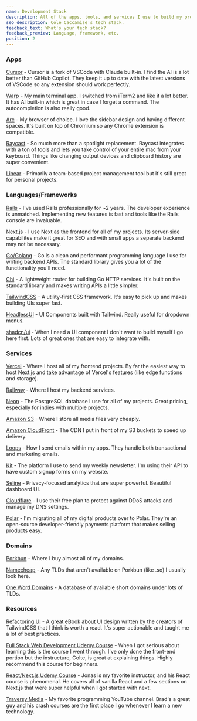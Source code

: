 ```yaml
---
name: Development Stack
description: All of the apps, tools, and services I use to build my projects.
seo_description: Cole Caccamise's tech stack.
feedback_text: What's your tech stack?
feedback_preview: Language, framework, etc.
position: 2
---
```


### Apps

[Cursor](https://caccamise.link/cursor) - Cursor is a fork of VSCode with Claude built-in. I find the AI is a lot better than GitHub Copilot. They keep it up to date with the latest versions of VSCode so any extension should work perfectly.

[Warp](https://caccamise.link/warp) - My main terminal app. I switched from iTerm2 and like it a lot better. It has AI built-in which is great in case I forget a command. The autocompletion is also really good.

[Arc](https://caccamise.link/arc) - My browser of choice. I love the sidebar design and having different spaces. It's built on top of Chromium so any Chrome extension is compatible.

[Raycast](https://raycast.com/?via=cole) - So much more than a spotlight replacement. Raycast integrates with a ton of tools and lets you take control of your entire mac from your keyboard. Things like changing output devices and clipboard history are super convenient.

[Linear](https://linear.app) - Primarily a team-based project management tool but it's still great for personal projects.

### Languages/Frameworks

[Rails](https://rubyonrails.org) - I've used Rails professionally for ~2 years. The developer experience is unmatched. Implementing new features is fast and tools like the Rails console are invaluable.

[Next.js](https://nextjs.org) - I use Next as the frontend for all of my projects. Its server-side capabilites make it great for SEO and with small apps a separate backend may not be necessary.

[Go/Golang](https://go.dev/) - Go is a clean and performant programming language I use for writing backend APIs. The standard library gives you a lot of the functionality you'll need.

[Chi](https://go-chi.io/) - A lightweight router for building Go HTTP services. It's built on the standard library and makes writing APIs a little simpler.

[TailwindCSS](https://tailwindcss.com) - A utility-first CSS framework. It's easy to pick up and makes building UIs super fast.

[HeadlessUI](https://headlessui.com) - UI Components built with Tailwind. Really useful for dropdown menus.

[shadcn/ui](https://ui.shadcn.com) - When I need a UI component I don't want to build myself I go here first. Lots of great ones that are easy to integrate with.

### Services

[Vercel](https://vercel.com) - Where I host all of my frontend projects. By far the easiest way to host Next.js and take advantage of Vercel's features (like edge functions and storage).

[Railway](https://creator.kiwi/Ez4XC2O) - Where I host my backend services.

[Neon](https://neon.com) - The PostgreSQL database I use for all of my projects. Great pricing, especially for indies with multiple projects.

[Amazon S3](https://aws.amazon.com/s3) - Where I store all media files very cheaply.

[Amazon CloudFront](https://aws.amazon.com/cloudfront/) - The CDN I put in front of my S3 buckets to speed up delivery.

[Loops](https://loops.so) - How I send emails within my apps. They handle both transactional and marketing emails.

[Kit](https://kit.com) - The platform I use to send my weekly newsletter. I'm using their API to have custom signup forms on my website.

[Seline](https://creator.kiwi/zP7Arlo) - Privacy-focused analytics that are super powerful. Beautiful dashboard UI.

[Cloudflare](https://cloudflare.com) - I use their free plan to protect against DDoS attacks and manage my DNS settings.

[Polar](https://polar.sh) - I'm migrating all of my digital products over to Polar. They're an open-source developer-friendly payments platform that makes selling products easy.

### Domains

[Porkbun](https://porkbun.com) - Where I buy almost all of my domains.

[Namecheap](https://namecheap.com) - Any TLDs that aren't available on Porkbun (like .so) I usually look here.

[One Word Domains](https://caccamise.link/domains) - A database of available short domains under lots of TLDs.

### Resources

[Refactoring UI](https://www.refactoringui.com) - A great eBook about UI design written by the creators of TailwindCSS that I think is worth a read. It's super actionable and taught me a lot of best practices.

[Full Stack Web Development Udemy Course](https://www.udemy.com/course/the-web-developer-bootcamp/?couponCode=LEARNNOWPLANS) - When I got serious about learning this is the course I went through. I've only done the front-end portion but the instructure, Colte, is great at explaining things. Highly recommend this course for beginners.

[React/Next.js Udemy Course](https://www.udemy.com/course/the-ultimate-react-course) - Jonas is my favorite instructor, and his React course is phenomenal. He covers all of vanilla React and a few sections on Next.js that were super helpful when I got started with next.

[Traversy Media](https://www.youtube.com/@TraversyMedia) - My favorite programming YouTube channel. Brad's a great guy and his crash courses are the first place I go whenever I learn a new technology.
